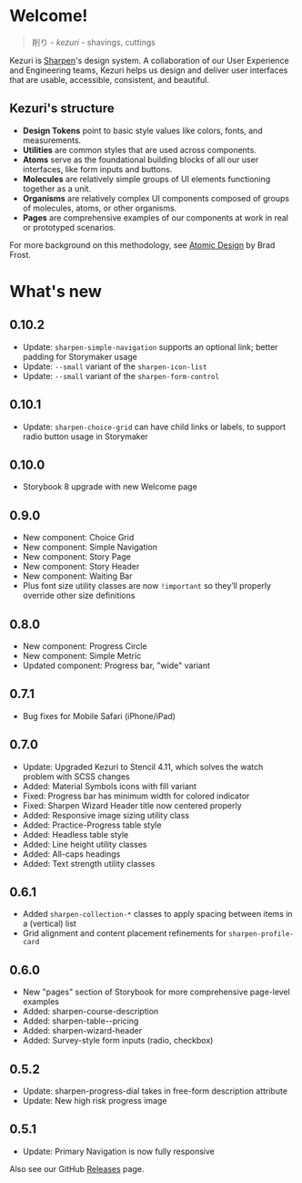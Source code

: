 
<Meta title="Welcome" />

# Welcome!

> 削り - _kezuri_ - shavings, cuttings

Kezuri is [Sharpen](https://sharpen.com)'s design system. A collaboration of
our User Experience and Engineering teams, Kezuri helps us design and deliver
user interfaces that are usable, accessible, consistent, and beautiful.

## Kezuri's structure

* **Design Tokens** point to basic style values like colors, fonts, and measurements.
* **Utilities** are common styles that are used across components.
* **Atoms** serve as the foundational building blocks of all our user interfaces, like form inputs and buttons.
* **Molecules** are relatively simple groups of UI elements functioning together as a unit.
* **Organisms** are relatively complex UI components composed of groups of molecules, atoms, or other organisms.
* **Pages** are comprehensive examples of our components at work in real or prototyped scenarios.

For more background on this methodology, see [Atomic Design](https://atomicdesign.bradfrost.com/chapter-2/) by Brad Frost.

# What's new

## 0.10.2

- Update: `sharpen-simple-navigation` supports an optional link; better padding for Storymaker usage
- Update: `--small` variant of the `sharpen-icon-list`
- Update: `--small` variant of the `sharpen-form-control`

## 0.10.1

- Update: `sharpen-choice-grid` can have child links or labels, to support radio button usage in Storymaker

## 0.10.0

- Storybook 8 upgrade with new Welcome page

## 0.9.0

- New component: Choice Grid
- New component: Simple Navigation
- New component: Story Page
- New component: Story Header
- New component: Waiting Bar
- Plus font size utility classes are now `!important` so they’ll properly override other size definitions

## 0.8.0

- New component: Progress Circle
- New component: Simple Metric
- Updated component: Progress bar, "wide" variant

## 0.7.1

- Bug fixes for Mobile Safari (iPhone/iPad)

## 0.7.0

- Update: Upgraded Kezuri to Stencil 4.11, which solves the watch problem with SCSS changes
- Added: Material Symbols icons with fill variant
- Fixed: Progress bar has minimum width for colored indicator
- Fixed: Sharpen Wizard Header title now centered properly
- Added: Responsive image sizing utility class
- Added: Practice-Progress table style
- Added: Headless table style
- Added: Line height utility classes
- Added: All-caps headings
- Added: Text strength utility classes

## 0.6.1

- Added `sharpen-collection-*` classes to apply spacing between items in a (vertical) list
- Grid alignment and content placement refinements for `sharpen-profile-card`

## 0.6.0

- New "pages" section of Storybook for more comprehensive page-level examples
- Added: sharpen-course-description
- Added: sharpen-table--pricing
- Added: sharpen-wizard-header
- Added: Survey-style form inputs (radio, checkbox)

## 0.5.2

- Update: sharpen-progress-dial takes in free-form description attribute
- Update: New high risk progress image

## 0.5.1

- Update: Primary Navigation is now fully responsive


Also see our GitHub [Releases](https://github.com/coggen/kezuri/releases) page.